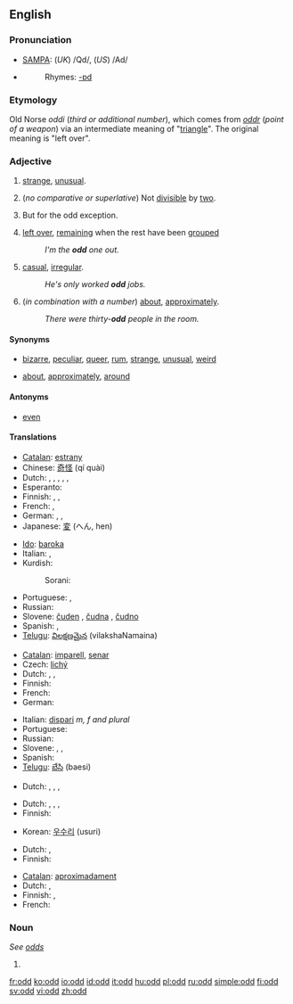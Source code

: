 {{see|Odd}}
==English==

===Pronunciation===
*[[w:SAMPA|SAMPA]]: (''UK'') /Qd/, (''US'') /Ad/
*{{audio|en-us-odd.ogg|Audio (US)}}
*:Rhymes: [[Rhymes:English:-ɒd|-ɒd]]

===Etymology===
Old Norse ''oddi'' (''third or additional number''), which comes from ''[[oddr]]'' (''point of a weapon'') via an intermediate meaning of "[[triangle]]". The original meaning is "left over".

===Adjective===
{{en-adj|er}}

# [[strange]], [[unusual]].
# {{arithmetic}} (''no comparative or superlative'') Not [[divisible]] by [[two]].
# {{rare}} But for the odd exception. <!--self-referential definition?-->
# [[left over]], [[remain]]ing when the rest have been [[grouped]]
#:''I'm the '''odd''' one out.''
# [[casual]], [[irregular]].
#:''He's only worked '''odd''' jobs.''
# (''in combination with a number'') [[about]], [[approximately]].
#:''There were thirty-'''odd''' people in the room.''

====Synonyms====
*{{i-c|strange}} [[bizarre]], [[peculiar]], [[queer]], [[rum]], [[strange]], [[unusual]], [[weird]]
*{{i-c|about}} [[about]], [[approximately]], [[around]]

====Antonyms====
*{{i-c|not divisible by two}} [[even]]

====Translations====

{{trans-top|strange}}
*[[Catalan]]: [[estrany]]
*Chinese: [[奇怪]] (qí quài)
* Dutch: {{t+|nl|vreemd}}, {{t+|nl|vreemde}}, {{t|nl|merkwaardig}}, {{t|nl|merkwaardige}}, {{t+|nl|raar}}, {{t-|nl|rare}}
* Esperanto: {{t-|eo|stranga|xs=Esperanto}}
* Finnish: {{t+|fi|outo}}, {{t+|fi|kummallinen}}, {{t-|fi|omituinen}}
* French: {{t+|fr|bizarre}}, {{t+|fr|étrange}}
* German: {{t|de|seltsam}}, {{t|de|merkwürdig}}, {{t+|de|komisch}}
*Japanese: [[変]] (へん, hen)
{{trans-mid}}
*[[Ido]]: [[baroka]]
* Italian: {{t+|it|strano}}, {{t|it|strambo}}
*Kurdish: 
*:Sorani: {{t|ku|سه‌یر|tr=sair|sc=KUchar}}
* Portuguese: {{t|pt|Estranho}}, {{t-|pt|Raro}}
* Russian: {{t|ru|странный|sc=Cyrl}}
*Slovene: [[čuden]] {{m}}, [[čudna]] {{f}}, [[čudno]] {{n}}
* Spanish: {{t-|es|extraño}}, {{t+|es|raro}}
*[[Telugu]]: [[విలక్షణమైన]] (vilakshaNamaina)
{{trans-bottom}}

{{trans-top|not divisible by two}}
*[[Catalan]]: [[imparell]], [[senar]]
* Czech: [[lichý]] {{m}}
* Dutch: {{t+|nl|oneven}}, {{t|nl|onpaar}}, {{t|nl|onpare}}
* Finnish: {{t|fi|pariton}}
* French: {{t+|fr|impair}}
* German: {{t|de|ungerade}}
{{trans-mid}}
*Italian: [[dispari]] ''m, f and plural''
* Portuguese: {{t|pt|Ímpar}}
* Russian: {{t|ru|нечётный|sc=Cyrl}}
* Slovene: {{t-|sl|lih|m}}, {{t-|sl|liha|f}}, {{t-|sl|liho|n}}
* Spanish: {{t-|es|impar}}
*[[Telugu]]: [[బేసి]] (baesi)
{{trans-bottom}}

{{trans-top|rare: but for the odd exception}}
* Dutch: {{t|nl|uitzonderlijk}}, {{t|nl|uitzonderlijke}}, {{t|nl|zeldaam}}, {{t|nl|zeldzame}}
{{trans-bottom}}

{{trans-top|left over after others have been grouped}}
* Dutch: {{t|nl|overblijvend}}, {{t|nl|overblijvende}}, {{t|nl|resterend}}, {{t|nl|resterende}}
* Finnish: {{t|fi|pariton}}
{{trans-mid}}
*Korean: [[우수리]] (usuri)
{{trans-bottom}}

{{trans-top|casual, irregular}}
* Dutch: {{t|nl|onregelmatig}}, {{t|nl|onregelmatige}}
* Finnish: {{t|fi|tilapäinen}}
{{trans-mid}}
{{trans-bottom}}

{{trans-top|about}}
*[[Catalan]]: [[aproximadament]]
* Dutch: {{t|nl|bij benadering}}, {{t+|nl|ongeveer}}
* Finnish: {{t+|fi|noin}}, {{t|fi|suunnilleen}}
* French: {{t+|fr|à peu près}}
{{trans-mid}}
{{trans-bottom}}

===Noun===
''See [[odds]]''

# {{defn|English}}

[[fr:odd]]
[[ko:odd]]
[[io:odd]]
[[id:odd]]
[[it:odd]]
[[hu:odd]]
[[pl:odd]]
[[ru:odd]]
[[simple:odd]]
[[fi:odd]]
[[sv:odd]]
[[vi:odd]]
[[zh:odd]]